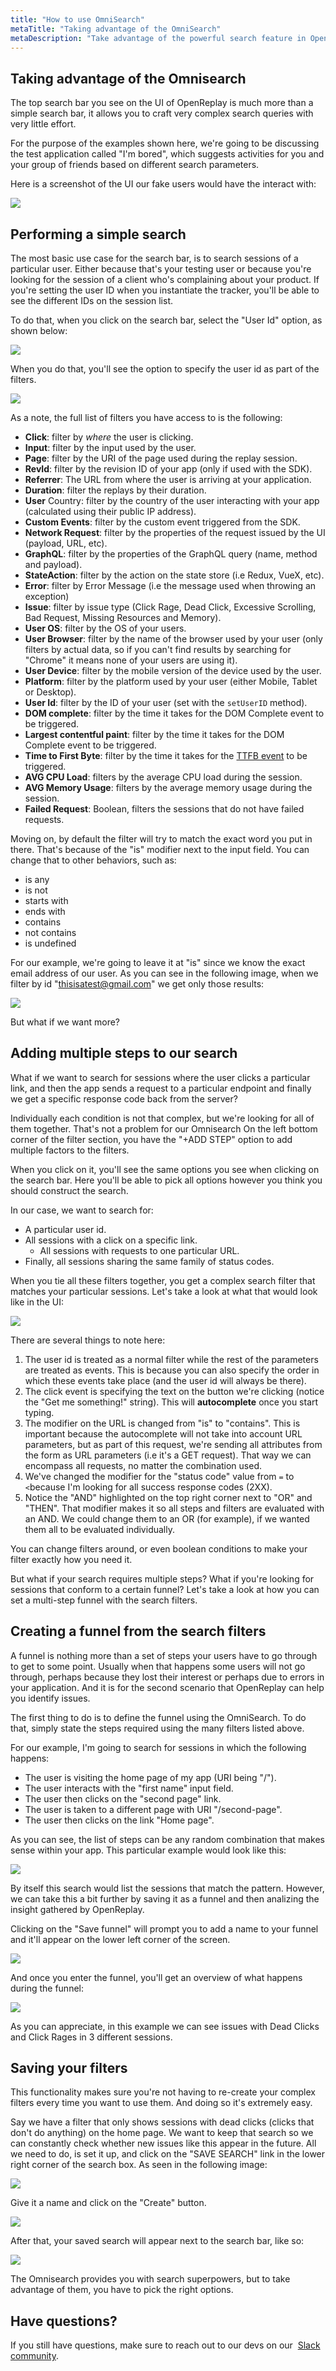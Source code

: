 ```yaml
---
title: "How to use OmniSearch"
metaTitle: "Taking advantage of the OmniSearch"
metaDescription: "Take advantage of the powerful search feature in OpenReplay"
---
```

## Taking advantage of the Omnisearch

The top search bar you see on the UI of OpenReplay is much more than a simple search bar, it allows you to craft very complex search queries with very little effort.

For the purpose of the examples shown here, we're going to be discussing the test application called "I'm bored", which suggests activities for you and your group of friends based on different search parameters.

Here is a screenshot of the UI our fake users would have the interact with:

![](https://i.imgur.com/6BtPzTs.png)

## Performing a simple search 
The most basic use case for the search bar, is to search sessions of a particular user. Either because that's your testing user or because you're looking for the session of a client who's complaining about your product.
If you're setting the user ID when you instantiate the tracker, you'll be able to see the different IDs on the session list.

To do that, when you click on the search bar, select the "User Id" option, as shown below:

![](https://i.imgur.com/jZU6hwG.png)

When you do that, you'll see the option to specify the user id as part of the filters. 

![](https://i.imgur.com/6Ac5cDB.png)

As a note, the full list of filters you have access to is the following:

- **Click**: filter by _where_ the user is clicking.
- **Input**: filter by the input used by the user.
- **Page**: filter by the URI of the page used during the replay session.
- **RevId**: filter by the revision ID of your app (only if used with the SDK).
- **Referrer**: The URL from where the user is arriving at your application.
- **Duration**: filter the replays by their duration.
- **User** Country: filter by the country of the user interacting with your app (calculated using their public IP address).
- **Custom Events**: filter by the custom event triggered from the SDK.
- **Network Request**: filter by the properties of the request issued by the UI (payload, URL, etc).
- **GraphQL**: filter by the properties of the GraphQL query (name, method and payload).
- **StateAction**: filter by the action on the state store (i.e Redux, VueX, etc).
- **Error**: filter by Error Message (i.e the message used when throwing an exception)
- **Issue**: filter by issue type (Click Rage, Dead Click, Excessive Scrolling, Bad Request, Missing Resources and Memory).
- **User OS**: filter by the OS of your users.
- **User Browser**: filter by the name of the browser used by your user (only filters by actual data, so if you can't find results by searching for "Chrome" it means none of your users are using it).
- **User Device**: filter by the mobile version of the device used by the user.
- **Platform**: filter by the platform used by your user (either Mobile, Tablet or Desktop).
- **User Id**: filter by the ID of your user (set with the `setUserID` method).
- **DOM complete**: filter by the time it takes for the DOM Complete event to be triggered.
- **Largest contentful paint**: filter by the time it takes for the DOM Complete event to be triggered.
- **Time to First Byte**: filter by the time it takes for the [TTFB event](https://fr.wikipedia.org/wiki/Time_to_first_byte) to be triggered.
- **AVG CPU Load**: filters by the average CPU load during the session.
- **AVG Memory Usage**: filters by the average memory usage during the session.
- **Failed Request**: Boolean, filters the sessions that do not have failed requests.

 

Moving on, by default the filter will try to match the exact word you put in there. That's because of the "is" modifier next to the input field. You can change that to other behaviors, such as:

- is any
- is not
- starts with
- ends with
- contains
- not contains
- is undefined

For our example, we're going to leave it at "is" since we know the exact email address of our user.
As you can see in the following image, when we filter by id "thisisatest@gmail.com" we get only those results:

![](https://i.imgur.com/kAjALWs.png)

But what if we want more?

## Adding multiple steps to our search
What if we want to search for sessions where the user clicks a particular link, and then the app sends a request to a particular endpoint and finally we get a specific response code back from the server?

Individually each condition is not that complex, but we're looking for all of them together.
That's not a problem for our Omnisearch 
On the left bottom corner of the filter section, you have the "+ADD STEP" option to add multiple factors to the filters.

When you click on it, you'll see the same options you see when clicking on the search bar.
Here you'll be able to pick all options however you think you should construct the search.

In our case, we want to search for:

- A particular user id.
- All sessions with a click on a specific link.
    - All sessions with requests to one particular URL.
- Finally, all sessions sharing the same family of status codes.

When you tie all these filters together, you get a complex search filter that matches your particular sessions.
Let's take a look at what that would look like in the UI:

![](https://i.imgur.com/RX9PeH3.png)

There are several things to note here:

1. The user id is treated as a normal filter while the rest of the parameters are treated as events. This is because you can also specify the order in which these events take place (and the user id will always be there).
2. The click event is specifying the text on the button we're clicking (notice the "Get me something!" string). This will **autocomplete** once you start typing.
3. The modifier on the URL is changed from "is" to "contains". This is important because the autocomplete will not take into account URL parameters, but as part of this request, we're sending all attributes from the form as URL parameters (i.e it's a GET request). That way we can encompass all requests, no matter the combination used.
4. We've changed the modifier for the "status code" value from `=` to `<`because I'm looking for all success response codes (2XX).
5. Notice the "AND" highlighted on the top right corner next to "OR" and "THEN". That modifier makes it so all steps and filters are evaluated with an AND. We could change them to an OR (for example), if we wanted them all to be evaluated individually.

You can change filters around, or even boolean conditions to make your filter exactly how you need it.

But what if your search requires multiple steps? What if you're looking for sessions that conform to a certain funnel? Let's take a look at how you can set a multi-step funnel with the search filters.

## Creating a funnel from the search filters

A funnel is nothing more than a set of steps your users have to go through to get to some point. Usually when that happens some users will not go through, perhaps because they lost their interest or perhaps due to errors in your application.
And it is for the second scenario that OpenReplay can help you identify issues.

The first thing to do is to define the funnel using the OmniSearch. To do that, simply state the steps required using the many filters listed above.

For our example, I'm going to search for sessions in which the following happens:

- The user is visiting the home page of my app (URI being "/").
- The user interacts with the "first name" input field.
- The user then clicks on the "second page" link.
- The user is taken to a different page with URI "/second-page".
- The user then clicks on the link "Home page".

As you can see, the list of steps can be any random combination that makes sense within your app.
This particular example would look like this:

![](https://i.imgur.com/uEx2yGZ.png)

By itself this search would list the sessions that match the pattern. However, we can take this a bit further by saving it as a funnel and then analizing the insight gathered by OpenReplay.

Clicking on the "Save funnel" will prompt you to add a name to your funnel and it'll appear on the lower left corner of the screen.

![](https://i.imgur.com/bt5O08M.png)

And once you enter the funnel, you'll get an overview of what happens during the funnel:

![](https://i.imgur.com/cgyJaKO.png)

As you can appreciate, in this example we can see issues with Dead Clicks and Click Rages in 3 different sessions.

## Saving your filters
This functionality makes sure you're not having to re-create your complex filters every time you want to use them.
And doing so it's extremely easy.

Say we have a filter that only shows sessions with dead clicks (clicks that don't do anything) on the home page. We want to keep that search so we can constantly check whether new issues like this appear in the future.
All we need to do, is set it up, and click on the "SAVE SEARCH" link in the lower right corner of the search box.
As seen in the following image:

![](https://i.imgur.com/b3GP8xh.png)

Give it a name and click on the "Create" button. 

![](https://i.imgur.com/TONFroV.png)

After that, your saved search will appear next to the search bar, like so:

![](https://i.imgur.com/n1GsndD.png)

The Omnisearch provides you with search superpowers, but to take advantage of them, you have to pick the right options.
## Have questions?

If you still have questions, make sure to reach out to our devs on our  [Slack community](https://slack.openreplay.com/).